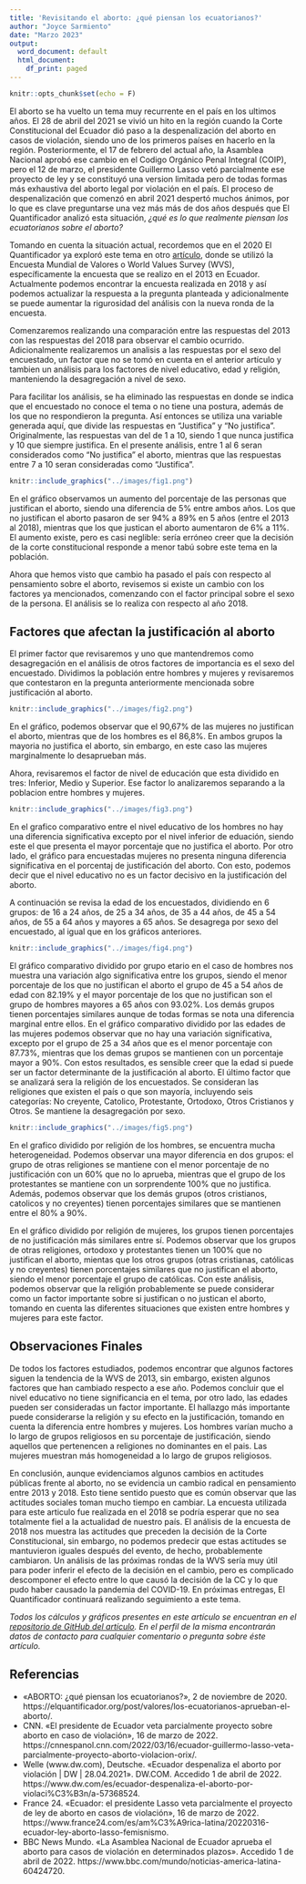 ```yaml
---
title: 'Revisitando el aborto: ¿qué piensan los ecuatorianos?'
author: "Joyce Sarmiento"
date: "Marzo 2023"
output:
  word_document: default
  html_document:
    df_print: paged
---
```


```r
knitr::opts_chunk$set(echo = F)
```
El aborto se ha vuelto un tema muy recurrente en el país en los ultimos años. El 28 de abril del 2021 se vivió un hito en la región cuando la Corte Constitucional del Ecuador dió paso a la despenalización del aborto en casos de violación, siendo uno de los primeros países en hacerlo en la región. Posteriormente, el 17 de febrero del actual año, la Asamblea Nacional aprobó ese cambio en el Codigo Orgánico Penal Integral (COIP), pero el 12 de marzo, el presidente Guillermo Lasso vetó parcialmente ese proyecto de ley y se constituyó una version limitada pero de todas formas más exhaustiva del aborto legal por violación en el país. El proceso de despenalización que comenzó en abril 2021 despertó muchos ánimos, por lo que es clave preguntarse una vez más más de dos años después que El Quantificador analizó esta situación, *¿qué es lo que realmente piensan los ecuatorianos sobre el aborto?*

Tomando en cuenta la situación actual, recordemos que en el 2020 El Quantificador ya exploró este tema en otro [artículo](https://elquantificador.org/post/valores/los-ecuatorianos-aprueban-el-aborto/), donde se utilizó la Encuesta Mundial de Valores o World Values Survey (WVS), específicamente la encuesta que se realizo en el 2013 en Ecuador. Actualmente podemos encontrar la encuesta realizada en 2018 y así podemos actualizar la respuesta a la pregunta planteada y adicionalmente se puede aumentar la rigurosidad del análisis con la nueva ronda de la encuesta.

Comenzaremos realizando una comparación entre las respuestas del 2013 con las respuestas del 2018 para observar el cambio ocurrido. Adicionalmente realizaremos un analisis a las respuestas por el sexo del encuestado, un factor que no se tomó en cuenta en el anterior artículo y tambien un análisis para los factores de nivel educativo, edad y religión, manteniendo la desagregación a nivel de sexo. 

Para facilitar los análisis, se ha eliminado las respuestas en donde se indica que el encuestado no conoce el tema o no tiene una postura, además de los que no respondieron la pregunta. Así entonces se utiliza una variable generada aquí, que divide las respuestas en "Justifica" y "No justifica". Originalmente, las respuestas van del de 1 a 10, siendo 1 que nunca justifica y 10 que siempre justifica. En el presente análisis, entre 1 al 6 seran considerados como "No justifica" el aborto, mientras que las respuestas entre 7 a 10 seran consideradas como "Justifica".

```r
knitr::include_graphics("../images/fig1.png")
```

En el gráfico observamos un aumento del porcentaje de las personas que justifican el aborto, siendo una diferencia de 5% entre ambos años. Los que no justifican el aborto pasaron de ser 94% a 89% en 5 años (entre el 2013 al 2018), mientras que los que justican el aborto aumentaron de 6% a 11%. El aumento existe, pero es casi neglible: sería erróneo creer que la decisión de la corte constitucional responde a menor tabú sobre este tema en la población. 

Ahora que hemos visto que cambio ha pasado el país con respecto al pensamiento sobre el aborto, revisemos si existe un cambio con los factores ya mencionados, comenzando con el factor principal sobre el sexo de la persona. El análisis se lo realiza con respecto al año 2018. 

## Factores que afectan la justificación al aborto

El primer factor que revisaremos y uno que mantendremos como desagregación en el análisis de otros factores de importancia es el sexo del encuestado. Dividimos la población entre hombres y mujeres y revisaremos que contestaron en la pregunta anteriormente mencionada sobre justificación al aborto. 

```r
knitr::include_graphics("../images/fig2.png")
```

En el gráfico, podemos observar que el 90,67% de las mujeres no justifican el aborto, mientras que de los hombres es el 86,8%. En ambos grupos la mayoria no justifica el aborto, sin embargo, en este caso las mujeres marginalmente lo desaprueban más.

Ahora, revisaremos el factor de nivel de educación que esta dividido en tres: Inferior, Medio y Superior. Ese factor lo analizaremos separando a la poblacion entre hombres y mujeres. 

```r
knitr::include_graphics("../images/fig3.png")
```

En el grafico comparativo entre el nivel educativo de los hombres no hay una diferencia significativa excepto por el nivel inferior de eduación, siendo este el que presenta el mayor porcentaje que no justifica el aborto. Por otro lado, el gráfico para encuestadas mujeres no presenta ninguna diferencia significativa en el porcentaj de justificación del aborto. Con esto, podemos decir que el nivel educativo no es un factor decisivo en la justificación del aborto.

A continuación se revisa la edad de los encuestados, dividiendo en 6 grupos: de 16 a 24 años, de 25 a 34 años, de 35 a 44 años, de 45 a 54 años, de 55 a 64 años y mayores a 65 años. Se desagrega por sexo del encuestado, al igual que en los gráficos anteriores.

```r
knitr::include_graphics("../images/fig4.png")
```

El gráfico comparativo dividido por grupo etario en el caso de hombres nos muestra una variación algo significativa entre los grupos, siendo el menor porcentaje de los que no justifican el aborto el grupo de 45 a 54 años de edad con 82.19% y el mayor porcentaje de los que no justifican son el grupo de hombres mayores a 65 años con 93.02%. Los demás grupos tienen porcentajes similares aunque de todas formas se nota una diferencia marginal entre ellos. En el gráfico comparativo dividido por las edades de las mujeres podemos observar que no hay una variación significativa, excepto por el grupo de 25 a 34 años que es el menor porcentaje con 87.73%, mientras que los demas grupos se mantienen con un porcentaje mayor a 90%. Con estos resultados, es sensible creer que la edad si puede ser un factor determinante de la justificación al aborto. 
El último factor que se analizará sera la religión de los encuestados. Se consideran las religiones que existen el país o que son mayoría, incluyendo seis categorías: No creyente, Catolico, Protestante, Ortodoxo, Otros Cristianos y Otros. Se mantiene la desagregación por sexo. 

```r
knitr::include_graphics("../images/fig5.png")
```

En el grafico dividido por religión de los hombres, se encuentra mucha heterogeneidad. Podemos observar una mayor diferencia en dos grupos: el grupo de otras religiones se mantiene con el menor porcentaje de no justificación con un 60% que no lo aprueba, mientras que el grupo de los protestantes se mantiene con un sorprendente 100% que no justifica. Además, podemos observar que los demás grupos (otros cristianos, catolicos y no creyentes) tienen porcentajes similares que se mantienen entre el 80% a 90%. 

En el gráfico dividido por religión de mujeres, los grupos tienen porcentajes de no justificación más similares entre sí. Podemos observar que los grupos de otras religiones, ortodoxo y protestantes tienen un 100% que no justifican el aborto, mientas que los otros grupos (otras cristianas, católicas y no creyentes) tienen porcentajes similares que no justifican el aborto, siendo el menor porcentaje el grupo de católicas. Con este análisis, podemos observar que la religión probablemente se puede considerar como un factor importante sobre si justifican o no justican el aborto, tomando en cuenta las diferentes situaciones que existen entre hombres y mujeres para este factor.

## Observaciones Finales

De todos los factores estudiados, podemos encontrar que algunos factores siguen la tendencia de la WVS de 2013, sin embargo, existen algunos factores que han cambiado respecto a ese año. Podemos concluir que el nivel educativo no tiene significancia en el tema, por otro lado, las edades pueden ser consideradas un factor importante. El hallazgo más importante puede considerarse la religión y su efecto en la justificación, tomando en cuenta la diferencia entre hombres y mujeres. Los hombres varían mucho a lo largo de grupos religiosos en su porcentaje de justificación, siendo aquellos que pertenencen a religiones no dominantes en el pais. Las mujeres muestran más homogeneidad a lo largo de grupos religiosos. 

En conclusión, aunque evidenciamos algunos cambios en actitudes públicas frente al aborto, no se evidencia un cambio radical en pensamiento entre 2013 y 2018. Esto tiene sentido puesto que es común observar que las actitudes sociales toman mucho tiempo en cambiar. La encuesta utilizada para este articulo fue realizada en el 2018 se podría esperar que no sea totalmente fiel a la actualidad de nuestro país. El análisis de la encuesta de 2018 nos muestra las actitudes que preceden la decisión de la Corte Constitucional, sin embargo, no podemos predecir que estas actitudes se mantuvieron iguales después del evento, de hecho, probablemente cambiaron. Un análisis de las próximas rondas de la WVS sería muy útil para poder inferir el efecto de la decisión en el cambio, pero es complicado descomponer el efecto entre lo que causó la decisión de la CC y lo que pudo haber causado la pandemia del COVID-19. En próximas entregas, El Quantificador continuará realizando seguimiento a este tema. 

*Todos los cálculos y gráficos presentes en este artículo se encuentran en el [repositorio de GitHub del artículo](https://github.com/joyceliss/LIDE_ESPOL_Joyce_Sarmiento). En el perfil de la misma encontrarán datos de contacto para cualquier comentario o pregunta sobre éste artículo.*

## Referencias
* «ABORTO: ¿qué piensan los ecuatorianos?», 2 de noviembre de 2020. https://elquantificador.org/post/valores/los-ecuatorianos-aprueban-el-aborto/.
* CNN. «El presidente de Ecuador veta parcialmente proyecto sobre aborto en caso de violación», 16 de marzo de 2022. https://cnnespanol.cnn.com/2022/03/16/ecuador-guillermo-lasso-veta-parcialmente-proyecto-aborto-violacion-orix/.
* Welle (www.dw.com), Deutsche. «Ecuador despenaliza el aborto por violación | DW | 28.04.2021». DW.COM. Accedido 1 de abril de 2022. https://www.dw.com/es/ecuador-despenaliza-el-aborto-por-violaci%C3%B3n/a-57368524.
* France 24. «Ecuador: el presidente Lasso veta parcialmente el proyecto de ley de aborto en casos de violación», 16 de marzo de 2022. https://www.france24.com/es/am%C3%A9rica-latina/20220316-ecuador-ley-aborto-lasso-femisnismo.
* BBC News Mundo. «La Asamblea Nacional de Ecuador aprueba el aborto para casos de violación en determinados plazos». Accedido 1 de abril de 2022. https://www.bbc.com/mundo/noticias-america-latina-60424720.



